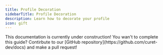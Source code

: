 ```yaml
---
title: Profile Decoration
sidebarTitle: Profile Decoration
description: Learn how to decorate your profile
icon: gift
---
```


<Warning>
    This documentation is currently under construction! You wan't to complete this guide? Contirbute to our [GitHub repository](https://github.com/curet-dev/docs) and make a pull request!
</Warning>
